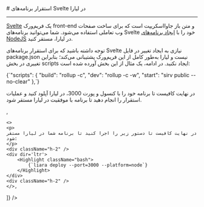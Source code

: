 

<Layout>
<Head>
<title>مستندات استقرار برنامه‌های Svelte - لیارا</title>
<meta property="og:title" content="مستندات خدمات رایانش ابری لیارا" />
<meta property="og:description" content="مستندات مربوط به نحوه استقرار برنامه‌های Svelte در پلتفرم NodeJS در لیارا"  />
<meta property="og:image" content="https://media.liara.ir/logos/liara-poster.jpg" />
</Head>
# استقرار برنامه‌های Svelte در لیارا
<hr className="mb-2" />
<a href="https://svelte.dev/" className="text-[#2196f3] ">Svelte</a> یک فریم‌ورک front-end و متن باز جاوااسکریپت است که برای ساخت صفحات وب تعاملی استفاده می‌شود. شما می‌توانید برنامه‌های Svelte خود را با <a href="../../how-tos/create-app" className="text-[#2196f3] ">ایجاد برنامه‌های NodeJS</a> در لیارا، مستقر کنید.
<div className='h-2' />

توجه داشته باشید که برای استقرار برنامه‌های Svelte نیازی به ایجاد تغییر در فایل <Important>package.json</Important> نیست و لیارا به‌طور کامل از این فریم‌ورک پشتیبانی می‌کند؛ بنابراین تغییری در بخش <Important>scripts</Important> ایجاد نکنید. در ادامه، یک مثال از این بخش آورده شده است:

<div className="h-2" />
<div dir='ltr'>
    <Highlight className="json">
        {`"scripts": {
  "build": "rollup -c",
  "dev": "rollup -c -w",
  "start": "sirv public --no-clear"
},`}
    </Highlight>
</div>
<div className="h-2" />

<Section id="deploy" title="استقرار برنامه" />
<Tabs 
    tabs={["Liara Console", "Liara CLI"]} 
    content={[
    <>
    <p>در نهایت کافیست تا برنامه خود را با کنسول و پورت 3000، در لیارا آپلود کنید و عملیات استقرار را انجام دهید تا برنامه با موفقیت در لیارا مستقر شود.</p>
    </>,

    <>
    <p>
    در نهایت کافیست تا دستور زیر را اجرا کنید تا برنامه شما در لیارا مستقر شود:
    </p>
    <div className="h-2" />
    <div dir='ltr'>
        <Highlight className="bash">
            {`liara deploy --port=3000 --platform=node`}
        </Highlight>
    </div>
    <div className="h-2" />
    </>,

]} 
/>

</Layout>